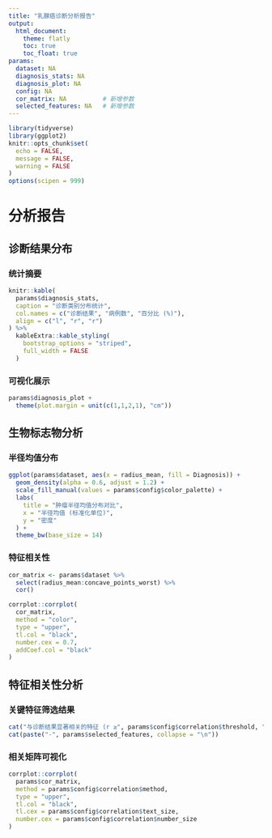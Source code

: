 ```yaml
---
title: "乳腺癌诊断分析报告"
output: 
  html_document:
    theme: flatly
    toc: true
    toc_float: true
params:
  dataset: NA
  diagnosis_stats: NA
  diagnosis_plot: NA
  config: NA
  cor_matrix: NA          # 新增参数
  selected_features: NA   # 新增参数
---
```


```r
library(tidyverse)
library(ggplot2)
knitr::opts_chunk$set(
  echo = FALSE,
  message = FALSE,
  warning = FALSE
)
options(scipen = 999)
```

# 分析报告

## 诊断结果分布

### 统计摘要
```r
knitr::kable(
  params$diagnosis_stats,
  caption = "诊断类别分布统计",
  col.names = c("诊断结果", "病例数", "百分比 (%)"),
  align = c("l", "r", "r")
) %>%
  kableExtra::kable_styling(
    bootstrap_options = "striped",
    full_width = FALSE
  )
```

### 可视化展示
```r
params$diagnosis_plot + 
  theme(plot.margin = unit(c(1,1,2,1), "cm"))
```

## 生物标志物分析

### 半径均值分布
```r
ggplot(params$dataset, aes(x = radius_mean, fill = Diagnosis)) +
  geom_density(alpha = 0.6, adjust = 1.2) +
  scale_fill_manual(values = params$config$color_palette) +
  labs(
    title = "肿瘤半径均值分布对比",
    x = "半径均值 (标准化单位)",
    y = "密度"
  ) +
  theme_bw(base_size = 14)
```

### 特征相关性
```r
cor_matrix <- params$dataset %>%
  select(radius_mean:concave_points_worst) %>%
  cor()

corrplot::corrplot(
  cor_matrix,
  method = "color",
  type = "upper",
  tl.col = "black",
  number.cex = 0.7,
  addCoef.col = "black"
)
```
## 特征相关性分析

### 关键特征筛选结果
```r
cat("与诊断结果显著相关的特征 (r ≥", params$config$correlation$threshold, "):\n")
cat(paste("-", params$selected_features, collapse = "\n"))
```

### 相关矩阵可视化
```r
corrplot::corrplot(
  params$cor_matrix,
  method = params$config$correlation$method,
  type = "upper",
  tl.col = "black",
  tl.cex = params$config$correlation$text_size,
  number.cex = params$config$correlation$number_size
)
```